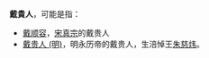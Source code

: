 '''戴貴人'''，可能是指：
*[[戴顺容|戴顺容]]，[[宋真宗|宋真宗]]的戴贵人
*[[永历帝#后妃|戴贵人 (明)]]，明永历帝的戴贵人，生涪悼王[[朱慈炜|朱慈炜]]。

{{disambig|D|Cat=三字封號消歧義}}